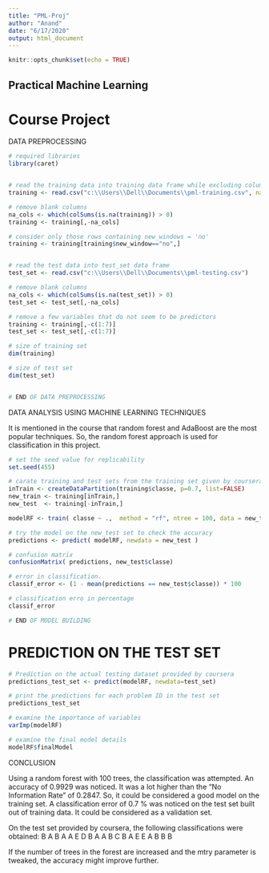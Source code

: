 ---
title: "PML-Proj"
author: "Anand"
date: "6/17/2020"
output: html_document
---

```{r setup, include=FALSE}
knitr::opts_chunk$set(echo = TRUE)
```

## Practical Machine Learning
# Course Project

DATA PREPROCESSING 

```{r}

# required libraries
library(caret)


# read the training data into training data frame while excluding columns with NA, blank or division by zero
training <- read.csv("c:\\Users\\Dell\\Documents\\pml-training.csv", na.strings = c("NA","","#DIV/0!"))

# remove blank columns
na_cols <- which(colSums(is.na(training)) > 0)
training <- training[,-na_cols]

# consider only those rows containing new_windows = 'no'
training <- training[training$new_window=="no",]


# read the test data into test_set data frame
test_set <- read.csv("c:\\Users\\Dell\\Documents\\pml-testing.csv")

# remove blank columns
na_cols <- which(colSums(is.na(test_set)) > 0)
test_set <- test_set[,-na_cols]

# remove a few variables that do not seem to be predictors
training <- training[,-c(1:7)]
test_set <- test_set[,-c(1:7)]

# size of training set
dim(training)

# size of test set 
dim(test_set)


# END OF DATA PREPROCESSING
```

DATA ANALYSIS USING MACHINE LEARNING TECHNIQUES

It is mentioned in the course that random forest and AdaBoost are the most popular techniques. So, the random forest approach is used for classification in this project.


```{r} 

# set the seed value for replicability
set.seed(455)

# carate training and test sets from the training set given by coursera
inTrain <- createDataPartition(training$classe, p=0.7, list=FALSE)
new_train <- training[inTrain,]
new_test  <- training[-inTrain,]

modelRF <- train( classe ~ .,  method = "rf", ntree = 100, data = new_train )

# try the model on the new_test set to check the accuracy
predictions <- predict( modelRF, newdata = new_test )

# confusion matrix
confusionMatrix( predictions, new_test$classe)

# error in classification. 
classif_error <- (1 - mean(predictions == new_test$classe)) * 100

# classification erro in percentage
classif_error

# END OF MODEL BUILDING
```



# PREDICTION ON THE TEST SET

```{r}

# Prediction on the actual testing dataset provided by coursera
predictions_test_set <- predict(modelRF, newdata=test_set)

# print the predictions for each problem ID in the test set
predictions_test_set

# examine the importance of variables
varImp(modelRF)

# examine the final model details
modelRF$finalModel
```



CONCLUSION


Using a random forest with 100 trees, the classification was attempted. An accuracy of 0.9929 was noticed. It was a lot higher than the "No Information Rate" of 0.2847. So, it could be considered a good model on the training set. A classification error of 0.7 % was noticed on the test set built out of training data. It could be considered as a validation set.

On the test set provided by coursera, the following classifications were obtained:
B A B A A E D B A A B C B A E E A B B B

If the number of trees in the forest are increased and the mtry parameter is tweaked, the accuracy might improve further.
